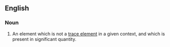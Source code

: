 ==English==




===Noun===
{{en-noun|sg=[[major]] [[element]]}}

#{{geology}} An element which is not a [[trace element]] in a given context, and which is present in significant quantity.
